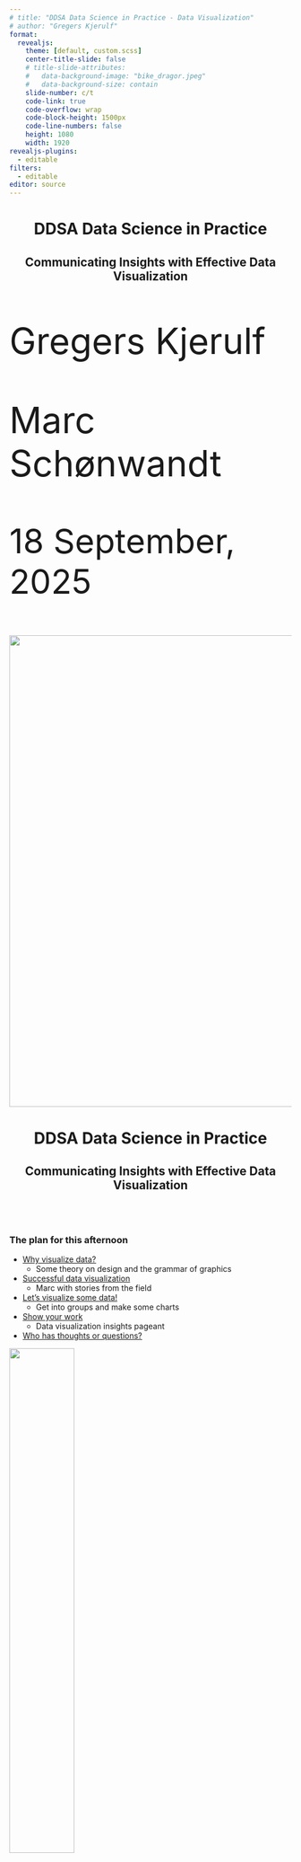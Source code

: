 ```yaml
---
# title: "DDSA Data Science in Practice - Data Visualization"
# author: "Gregers Kjerulf"
format: 
  revealjs:
    theme: [default, custom.scss]
    center-title-slide: false
    # title-slide-attributes:
    #   data-background-image: "bike_dragor.jpeg"
    #   data-background-size: contain
    slide-number: c/t
    code-link: true
    code-overflow: wrap
    code-block-height: 1500px
    code-line-numbers: false
    height: 1080
    width: 1920
revealjs-plugins: 
  - editable
filters: 
  - editable
editor: source
---
```


## 

````{=html}
<!---makes code chunk font larger
```css
.big-code{
  font-size: 125%  
}
```
--->
````

<center>
<h1>DDSA Data Science in Practice</h1>

<h2>Communicating Insights with Effective Data Visualization</h2>
</center>

::: {.absolute width="490px" height="113.333px" left="32.6667px" top="500px" style="font-size: 64px;"}
Gregers Kjerulf

Marc Schønwandt
:::

::: {.absolute width="540.667px" height="123px" left="30px" top="730px" style="font-size: 60px;"}
18 September, 2025
:::

![](images/cphr_talk_2.png){.absolute width="1300px" height="840px" left="635px" top="250px"}

## 

<center>
<h1>DDSA Data Science in Practice</h1>

<h2>Communicating Insights with Effective Data Visualization</h2>
</center>

<br> <br>

::: {.absolute left="30px" top="280px"}
<h3>The plan for this afternoon</h3>
:::

::: {.absolute left="30px" top="340px"}
::: incremental

-   [Why visualize data?](#why)
    -   Some theory on design and the grammar of graphics
-   [Successful data visualization](#success)
    -   Marc with stories from the field
-   [Let's visualize some data!](#doit)
    -   Get into groups and make some charts
-   [Show your work](#showit)
    -   Data visualization insights pageant
-   [Who has thoughts or questions?](#who)

:::
:::

![](images/prompt14_2025_sankey.png){.absolute top="340" left="1030" width="48%"}


## 

<center>
<h1>Why Visualize Data?</h1>
</center>

<h3>Scan the QR code or go to menti.com and use the code 5644 1419</h3>


::: {.absolute left="1400px" top="270px" width="20%"}
![](images/mentimeter_ddsa_1.png)
:::

:::fragment
:::: {.absolute left="80px" top="280px" width="70%"}
::: {style="position: relative; padding-bottom: 56.25%; padding-top: 35px; height: 0; overflow: hidden;"}
<iframe sandbox="allow-scripts allow-same-origin allow-presentation" allowfullscreen="true" allowtransparency="true" frameborder="0" height="615" src="https://www.mentimeter.com/app/presentation/al521m6p7435qtf5yrkiogsvu94cepto/embed" style="position: absolute; top: 0; left: 0; width: 100%; height: 100%;" width="420">

</iframe>
:::
::::
:::

## 

<center>

<h1>
Why Visualize Data?
<h1>

</center>

<h2>

:::: {style="text-align: left"}
::: incremental
-   *Information*

    -   [Examples: sports league tables, political polling charts]{style="font-size:0.70em"}
:::
::::

::: fragment
![](images/epl_table_180925.png){.absolute top="400" left="50" width="58%"}
:::

:::: fragment
![](images/nycmayor_0925_emerson.png){.absolute top="400" left="1180" width="35%"}

::: {.absolute left="50px" top="1040px" style="font-size: 24px;"}
*image sources: https://www.premierleague.com/en/tables and https://emersoncollegepolling.com/nyc-2025-mayor/*
:::
::::

</h2>

## 

<center>
<h1>Why Visualize Data?</h1>
</center>

<h2>

:::: {style="text-align: left"}
::: incremental
-   *Insights*
    -   [Examples: company dashboard in real time, annual / quarterly reports]{style="font-size:0.75em"}
:::
::::

</h2>

:::: fragment
![](images/statistiksdk_dash_econ.png){.absolute top="360" left="110" width="50%"}

::: {.absolute left="110px" top="1090px" style="font-size: 24px;"}
*image source: https://www.dst.dk/en/Statistik/temaer/overblik-dansk-oekonomi retrieved 11/09/2025*
:::
::::

## 

<center>
<h1>Why Visualize Data?</h1>
</center>

<h2>

:::: {style="text-align: left"}
::: incremental
-   *Persuasion*
    -   [Examples: research papers, data-driven blogs]{style="font-size:0.75em"}
:::
::::

:::: fragment
![](images/nrennie_30day2025_day_14.png){.absolute top="360" left="110" width="50%"}

::: {.absolute left="110px" top="1090px" style="font-size: 24px;"}
*image source: https://github.com/nrennie/30DayChartChallenge/tree/main/2025#day-14-kinship-made-with-r*
:::
::::

## 

<center>

<h1>What do we see in visualized data?</h1>

</center>

::: {.absolute left="40px" top="175px"}
<h2>Let's go back to that word cloud we created...</h2>
:::

::::: fragment
:::: {.absolute left="140px" top="280px" width="70%"}
::: {style="position: relative; padding-bottom: 56.25%; padding-top: 35px; height: 0; overflow: hidden;"}
<iframe sandbox="allow-scripts allow-same-origin allow-presentation" allowfullscreen="true" allowtransparency="true" frameborder="0" height="615" src="https://www.mentimeter.com/app/presentation/al521m6p7435qtf5yrkiogsvu94cepto/embed" style="position: absolute; top: 0; left: 0; width: 100%; height: 100%;" width="420">

</iframe>
:::
::::
:::::


:::: fragment
::: {.absolute left="40px" top="1050px"}
<h2>What are the visual properties you see in the word cloud?</h2>
:::
::::

## 

<center>
<h1>Data Viz Theory Time!</h1>
</center>

:::: fragment
::: {.absolute width="1245.38px" height="103.35px" left="40px" top="202px" style="font-size: 42px;"}
<h2>Let’s talk about the *Grammar of graphics*</h2>
:::
::::

:::: fragment
::: {.absolute width="492.8px" height="66.2644px" left="40px" top="354.33px" style="font-size: 44px;"}
<h3>What is grammar?</h3>
:::
::::

::::: fragment
::: {.absolute width="1445.69px" height="226.198px" left="118px" top="446.755px" style="font-size: 50px;"}
*The whole system and structure of a language or of languages in general, usually taken as consisting of syntax and morphology (including inflections) and sometimes also phonology and semantics.*
:::

::: {.absolute width="1445.69px" height="226.198px" left="118px" top="645px" style="font-size: 24px;"}
*Source: Oxford Languages via google*
:::
:::::

:::: fragment
::: {.absolute width="1245.38px" height="103.35px" left="40px" top="735px" style="font-size: 44px;"}
<h3>How we structure what we want to communicate.</h3>
:::
::::

## 

<center>
<h1>The Grammar of graphics</h1>
</center>

:::: fragment
::: {.absolute width="1400px" height="103.35px" left="40px" top="200px"}
<h2>Ok, so how does that apply to data visualization?</h2>
:::
::::

:::: fragment
::: {.absolute width="997.7px" height="167.089px" left="40px" top="300px" style="font-size: 52px;"}
It is a framework to describe the elements of a data graphic and guides our design choices.
:::
::::

:::: fragment
::: {.absolute width="997.7px" height="167.089px" left="40px" top="490px" style="font-size: 52px;"}
How we structure the data we want to communicate visually.
:::
::::

::::: fragment
::: {.absolute width="983.122px" height="154.599px" left="40px" top="680px" style="font-size: 52px;"}
Original concept by Leland Wilkinson, in his book, *The Grammar of Graphics*.
:::

::: {.absolute width="550px" height="428.78px" left="1166.7px" top="300px"}
<img src="images/grammarofgraphics_cover.jpg"/>
:::
:::::

## 

<center>
<h1>The Grammar of graphics</h1>
</center>

::: {.absolute left="40px" top="190px"}
<h2>Great, so what are the elements?</h2>
:::

:::: incremental
::: {.absolute left="140px" top="250px"}
<h2>
-   Data
-   Aesthetics
-   Scale
-   Geometric Objects
-   Statistics
-   Facets
-   Coordinate system

</h2>
:::
::::

## 

<center>
<h1>The Grammar of graphics</h1>
</center>

::: {.absolute left="40px" top="190px"}
<h2>Data</h2>
:::

::: {.absolute left="140px" top="275px"}
<h2>What are we going to display?</h2>
:::

![](images/whrdatata_glimpse.png){.absolute top="360" left="140" width="65%"}

## 

<center>
<h1>The Grammar of graphics</h1>
</center>

::: {.absolute left="40px" top="190px"}
<h2>Aesthetics</h2>
:::

::: {.absolute left="40px" top="300px" style="font-size: 38px;"}

<h2>
How we display the data using <br>visual elements such as: <br>
&emsp;- color<br>
&emsp;- size<br>
&emsp;- axes<br>
&emsp;- title<br>
&emsp;- legend <br>
&emsp;- annotation text </h2>
:::

::: {.absolute width="1200px" height="1000px" left="850px" top="293.02px"}
<img src="images/nrennie_30day2025_day_14.png" style="width:85.0%"/>
:::

## 

<center>
<h1>The Grammar of graphics</h1>
</center>

::: {.absolute left="40px" top="190px"}
<h2>Scale</h2>
:::

::: {.absolute width="750px" height="300px" left="40px" top="300px" style="font-size: 38px;"}
<h2>How do we display the data in relation to an objective point and/or in relation to the data points themselves?</h2>
:::

::: {.absolute width="1200px" height="1000px" left="828.758px" top="293.02px"}
<img src="images/g_of_g_scale.png" style="width:85.0%"/>
:::

## 

<center>
<h1>The Grammar of graphics</h1>
</center>

::: {.absolute left="40px" top="190px"}
<h2>Scale</h2>
:::

::: {.absolute left="40px" top="300px" style="font-size: 38px;"}
<h2>Why are the limits of your scales important?</h2>
:::

:::::: columns
::: {.column width="33%"}
![](images/g_of_g_scale1.png){.absolute left="40px" top="420px" width="32%"}
:::

::: {.column width="33%"}
![](images/g_of_g_scale2.png){.absolute left="670px" top="420px" width="32%"}
:::

::: {.column width="33%"}
![](images/g_of_g_scale3.png){.absolute left="1295px" top="420px" width="32%"}
:::
::::::

## 

<center>
<h1>The Grammar of graphics</h1>
</center>

::: {.absolute left="40px" top="190px"}
<h2>Geometric objects</h2>
:::

::: {.absolute left="140px" top="275px"}
<h2>What type & shapes of marks do we use?</h2>
:::

![](images/gosta_tempo_scatter.png){.absolute top="360" left="140" width="70%"}

::: {.absolute left="140px" top="1040px" style="font-size: 24px;"}
*Source: https://www.gregdubrow.io/2021/02/27/sad-songs-pretty-charts-a-gosta-berling-music-data-visualization/*
:::

## 

<center>

<h1>
The Grammar of graphics
<h1>

</center>

::: {.absolute left="40px" top="190px"}
<h2>Statistics</h2>
:::

::: {.absolute left="140px" top="275px"}
<h2>How do we measure and analyze the data?</h2>
:::

![](images/regression_predact.png){.absolute width="1000px" height="533px" top="375" left="100"} ![](images/correlation_heatmap.png){.absolute width="720px" height="720px" top="375" left="1140"}

::: {.absolute left="100px" top="1040px" style="font-size: 24px;"}
*Source: https://www.gregdubrow.io/posts/my-year-of-riding-danishly/*
:::

## 

<center>
<h1>The Grammar of graphics</h1>
</center>

::: {.absolute left="40px" top="190px"}
<h2>Facets</h2>
:::

::: {.absolute left="140px" top="275px"}
<h2>Small multiples for complex visualization</h2>
:::

![](images/prompt28_degsall_2025.jpg){.absolute top="360" left="140" width="70%"}

::: {.absolute left="140px" top="1090px" style="font-size: 24px;"}
*Source: https://www.gregdubrow.io/posts/30-day-chart-challenge-2025/#prompt28*
:::

## 

<center>
<h1>The Grammar of graphics</h1>
</center>

::: {.absolute left="40px" top="190px"}
<h2>Coordinate systems</h2>
:::

::: {.absolute left="140px" top="275px"}
<h2>How do we position the data in the chart?</h2>
:::

::: {.absolute left="140px" top="375px"}
<h3>Cartesian: Each point at a spot identified by the axes</h3>
:::

![](images/gosta_tempo_scatter.png){.absolute top="460" left="140" width="45%"}

![](images/g_of_g_aesthetics.png){.absolute top="460" left="1020" width="45%"}

## 

<center>
<h1>The Grammar of graphics</h1>
</center>

::: {.absolute left="40px" top="190px"}
<h2>Coordinate systems</h2>
:::

::: {.absolute left="140px" top="275px"}
<h2>How do we position the data in the chart?</h2>
:::

::: {.absolute width="700px" height="300px" left="140px" top="370px"}
<h3>Mapping:<br>
Each point at a spot identified by the axes within defined boundaries.</h3>
:::

![](images/ssgi1219_crowflies.png){.absolute top="370" left="890" width="40%"}

## 

<center>
<h1>Tools of the Trade</h1>
</center>

::: fragment
<h2>It used to be ink and paper...</h2>
:::

:::: fragment
![](images/Minard.png){width="\"90%"}

::: {.absolute width="1691.87px" height="71.6504px" left="-400px" top="1020px" style="font-size: 28px; text-align: right;"}
*Charles Joseph Minard - Map of successive losses of men of the French Army in the Russian campaign 1812-1813*
:::
::::

## 

<center>
<h1>Tools of the Trade</h1>
</center>

<h2>It used to be ink and paper...</h2>

:::: fragment
![](images/dubois-infographics.jpg){.absolute top="200" left="105" width="42%"}

::: {.absolute left="105px" top="550px" style="font-size: 32px;"}
*WEB DuBois infographics from Paris Expo*
:::
::::

:::: fragment
![](images/nighingale_rose.jpg){.absolute top="610" left="145" width="38%"}

::: {.absolute left="145px" top="1075px" style="font-size: 32px;"}
*Florence Nightingale rose plot*
:::
::::

:::: fragment
![](images/Snow-cholera-map-1.jpg){.absolute top="290" left="1070" width="40%"}

::: {.absolute left="1070px" top="1020px" style="font-size: 32px;"}
*John Snow cholera map*
:::
::::

## 

<center>
<h1>Tools of the Trade</h1>
</center>

::: fragment
![](images/r_shiny.jpg){.absolute top="110" left="270" width="25%"}
:::

::: fragment
![](images/quarto2.jpg){.absolute top="317" left="270" width="23%"}
:::

::: fragment
![](images/python_streamlit.jpg){.absolute top="560" left="270" width="23%"}
:::

::: fragment
![](images/tableau1.jpg){.absolute top="110" left="840" width="41%"}
:::

::: fragment
![](images/power_bi.jpg){.absolute top="330" left="840" width="20%"}
:::

::: fragment
![](images/d3.jpg){.absolute top="330" left="1245" width="20%"}
:::

::: fragment
![](images/datawrapper.jpg){.absolute top="800" left="270" width="25%"}
:::

::: fragment
![](images/observable.png){.absolute top="1010" left="270" width="25%"}
:::

::: fragment
![](images/looker.jpg){.absolute top="770" left="890" width="15%"}
:::

::: fragment
![](images/excel.png){.absolute top="790" left="1270" width="17%"}
:::

## 

<center>
<h1>For inspiration! Data Visualization Resources</h1>
</center>

::: fragment
![](images/colin_ware_visualthinking.jpg){.absolute top="130" left="190" width="20%"}
:::

::: fragment
![](images/tuftebooks_stacked.jpeg){.absolute top="130" left="670" width="30%"}
:::

::: fragment
![](images/grammarofgraphics_cover.jpg){.absolute top="130" left="1330" width="20%"}
:::

::: fragment
![](images/swd_books.png){.absolute top="670" left="170" width="30%"}
:::

::: fragment
![](images/healy%20datavizbook.jpeg){.absolute top="620" left="840" width="20%"}
:::

::: fragment
![](images/visualize_this_nathan_yau.jpg){.absolute top="730" left="1330" width="20%"}
:::

## 

<center>

<h1>Data Visualization Success Stories</h1>
<h1>with Marc Schønwandt</h1>

</center>


## 

<center>
<h1>Let's Get Creating!</h1>
</center>

<h2>

-   Divide by preferred tool and level of expertise

-   Data source: World Happiness Report

</h2>

![](images/whrdatata_glimpse.png){.absolute width="1000px" height="533px" top="375" left="100"}

:::: fragment
::: {.absolute left="1200px" top="410px"}
<h3>Bar chart?</h3>
:::
::::

:::: fragment
::: {.absolute left="1200px" top="510px"}
<h3>Scatter plot?</h3>
:::
::::

:::: fragment
::: {.absolute left="1200px" top="610px"}
<h3>Time series?</h3>
:::
::::

:::: fragment
::: {.absolute left="1200px" top="710px"}
<h3>Map?</h3>
:::
::::

:::: fragment
::: {.absolute left="1200px" top="810px"}
<h3>Something else?</h3>
:::
::::

:::: fragment
::: {.absolute left="100px" top="950px"}
<h3>Create a visualization to communicate noteworthy insights from the data.</h3>
:::
::::


## 

<center>
<h1> What thoughts or questions do you have? </h1>
</center>


::: {.absolute top="200" left="500"}
![](images/potato_nugget_chair.jpg){width="65%" fig-alt="a tuxedo cat and a grey tabby sit under a ddining table waiting for food"}
:::

## 

<center>
<h1>Thank You!</h1>
</center>

<h2>Keep in touch:</h2> 

<h2>**Marc**</h2>
<h2> {{< fa brands linkedin >}} &nbsp; &nbsp; 
[https://www.linkedin.com/in/marcschonwandt/](https://www.linkedin.com/in/marcschonwandt/)
<br>
<br>
<h2>**Gregers**</h2>
<h2> {{< fa laptop >}}&nbsp; &nbsp;[gregdubrow.io/](https://www.gregdubrow.io)</h2>
<h2> {{< fa brands github >}} &nbsp; &nbsp;[github.com/greg-dubrow](https://github.com/greg-dubrow)</h2>
<h2> {{< fa brands linkedin >}} &nbsp; &nbsp; [linkedin.com/in/dubrowg](https://www.linkedin.com/in/dubrowg/)</h2>
<h2> {{< fa brands bluesky >}} &nbsp; &nbsp;[bsky.app/profile/gregerskjerulf.bsky.social](https://bsky.app/profile/gregerskjerulf.bsky.social) </h2>
